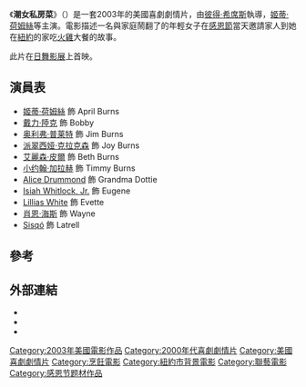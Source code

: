 {{noteTA
|T=zh-tw:非關女孩; zh-hk:潮女私房菜; zh-cn:四月碎片;
|G1=Show
|1=zh-tw:非關女孩; zh-hk:潮女私房菜; zh-cn:四月碎片;}}
{{Infobox film
| name = 潮女私房菜
| original_name = Pieces of April
| tw_name = 非關女孩
| cn_name = 四月碎片
| hk_name = 潮女私房菜
| image = Pieces of April movie.jpg
| caption = 電影海報
| alt = Girl with pigtails, her hair dyed red with dark streaks
| director = {{link-en|彼得·希席斯|Peter Hedges}}
| producer = {{link-en|加利·雲尼克|Gary Winick}}
| writer = Peter Hedges
| starring = [[姬蒂·荷姆絲|姬蒂·荷姆絲]]<br />[[戴力·陸克|戴力·陸克]]<br />[[肖恩·海斯|肖恩·海斯]]<br />{{link-en|艾麗森·皮爾|Alison Pill}}<br />[[奥利弗·普莱特|奥利弗·普莱特]]<br />[[派翠西娅·克拉克森|派翠西娅·克拉克森]]
| music = [[Stephin_Merritt|Stephin Merritt]]
| cinematography = Tami Reiker
| editing = [[Mark_Livolsi|Mark Livolsi]]
| distributor = [[聯美|聯美]]
| released = {{Film date|2003|10|17}}
| runtime = 81分鐘
| country = {{美國電影產地}}
| language = 英語
| budget = $300,000<ref name="BoxOfficeMojo">
http://boxofficemojo.com/movies/?id=piecesofapril.htm
</ref>
| gross = $3,272,028<ref name="BoxOfficeMojo" />
}}
《'''潮女私房菜'''》（{{lang-en|Pieces of April}}）是一套2003年的美國喜劇劇情片，由[[彼得·希席斯|彼得·希席斯]]執導，[[姬蒂·荷姆絲|姬蒂·荷姆絲]]等主演。電影描述一名與家庭鬧翻了的年輕女子在[[感恩節|感恩節]]當天邀請家人到她在[[紐約|紐約]]的家吃[[火雞|火雞]]大餐的故事。

此片在[[日舞影展|日舞影展]]上首映。

==演員表==
* [[姬蒂·荷姆絲|姬蒂·荷姆絲]] 飾 April Burns
* [[戴力·陸克|戴力·陸克]] 飾 Bobby
* [[奥利弗·普莱特|奥利弗·普莱特]] 飾 Jim Burns
* [[派翠西娅·克拉克森|派翠西娅·克拉克森]] 飾 Joy Burns
* [[艾麗森·皮爾|艾麗森·皮爾]] 飾 Beth Burns
* [[小约翰·加拉赫|小约翰·加拉赫]] 飾 Timmy Burns
* [[Alice_Drummond|Alice Drummond]] 飾 Grandma Dottie
* [[Isiah_Whitlock,_Jr.|Isiah Whitlock, Jr.]] 飾 Eugene
* [[Lillias_White|Lillias White]] 飾 Evette
* [[肖恩·海斯|肖恩·海斯]] 飾 Wayne
* [[Dru_Hill|Sisqó]] 飾 Latrell

==參考==
{{Reflist}}

==外部連結==
* {{Official website|http://piecesofaprilmovie.com/}}
* {{IMDb title|0311648|Pieces of April}}
* {{rottentomatoes|pieces_of_april}}

{{Authority control}}
{{DEFAULTSORT:Pieces of April}}
[[Category:2003年美國電影作品|Category:2003年美國電影作品]]
[[Category:2000年代喜劇劇情片|Category:2000年代喜劇劇情片]]
[[Category:美國喜劇劇情片|Category:美國喜劇劇情片]]
[[Category:烹飪電影|Category:烹飪電影]]
[[Category:紐約市背景電影|Category:紐約市背景電影]]
[[Category:聯藝電影|Category:聯藝電影]]
[[Category:感恩节题材作品|Category:感恩节题材作品]]